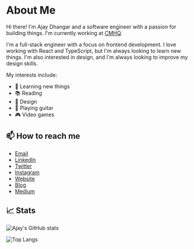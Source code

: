 # About Me

Hi there! I'm Ajay Dhangar and a software engineer with a passion for building things. 
I'm currently working at [CMHQ](https://cmhq.tech).

I'm a full-stack engineer with a focus on frontend development. I love working with React and TypeScript, but I'm always looking to learn new things. I'm also interested in design, and I'm always looking to improve my design skills.

My interests include:

- 🌱 Learning new things
- 📚 Reading
- 🎨 Design
- 🎸 Playing guitar
- 🎮 Video games

## 📫 How to reach me

- [Email](mailto:ajaydhangar49@gmail.com)
- [LinkedIn](https://www.linkedin.com/in/ajay-dhangar)
- [Twitter](https://twitter.com/AJAYDHA27250016)
- [Instagram](https://www.instagram.com/_ajay.dhangar/)
- [Website](https://cmhq.tech)
- [Blog](https://ajaydhangar49.hashnode.dev/)
- [Medium](https://medium.com/@ajaydhangar49)

## 📈 Stats

![Ajay's GitHub stats](https://github-readme-stats.vercel.app/api?username=ajay-dhangar&show_icons=true&theme=radical) 

![Top Langs](https://github-readme-stats.vercel.app/api/top-langs/?username=ajay-dhangar&layout=compact&theme=radical)